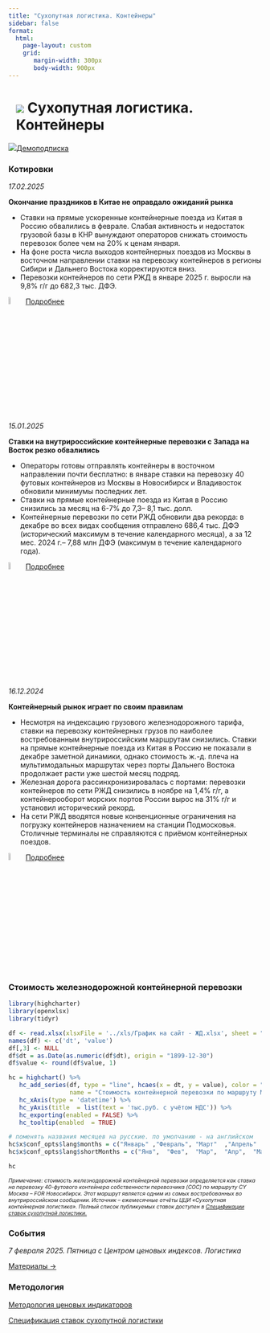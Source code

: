 ```yaml
---
title: "Сухопутная логистика. Контейнеры"
sidebar: false
format: 
  html:
    page-layout: custom
    grid:
       margin-width: 300px
       body-width: 900px
---
```


# ![](../images/icon-barcode.svg) Сухопутная логистика. Контейнеры {.my-custom-class style="margin-left:3%;"}

![](../images/icon-subscription.svg)[Демоподписка](../demo-subscription.qmd)

::::::: {.grid style="margin-left:0%"}
::: {.g-col-12 .g-col-sm-12 .g-col-xs-12 .g-col-xl-6 .g-col-md-6 .g-col-lg-6}
### Котировки

*17.02.2025*

**Окончание праздников в Китае не оправдало ожиданий рынка**

-   Ставки на прямые ускоренные контейнерные поезда из Китая в Россию обвалились в феврале. Слабая активность и недостаток грузовой базы в КНР вынуждают операторов снижать стоимость перевозок более чем на 20% к ценам января.
-   На фоне роста числа выходов контейнерных поездов из Москвы в восточном направлении ставки на перевозку контейнеров в регионы Сибири и Дальнего Востока корректируются вниз.
-   Перевозки контейнеров по сети РЖД в январе 2025 г. выросли на 9,8% г/г до 682,3 тыс. ДФЭ.

![](../images/icon-locker.svg){width="6%"} [Подробнее](../demo-subscription.qmd)

*15.01.2025*

**Ставки на внутрироссийские контейнерные перевозки с Запада на Восток резко обвалились**

-   Операторы готовы отправлять контейнеры в восточном направлении почти бесплатно: в январе ставки на перевозку 40 футовых контейнеров из Москвы в Новосибирск и Владивосток обновили минимумы последних лет.
-   Ставки на прямые контейнерные поезда из Китая в Россию снизились за месяц на 6-7% до 7,3– 8,1 тыс. долл.
-   Контейнерные перевозки по сети РЖД обновили два рекорда: в декабре во всех видах сообщения отправлено 686,4 тыс. ДФЭ (исторический максимум в течение календарного месяца), а за 12 мес. 2024 г.– 7,88 млн ДФЭ (максимум в течение календарного года).

![](../images/icon-locker.svg){width="6%"} [Подробнее](../demo-subscription.qmd)

*16.12.2024*

**Контейнерный рынок играет по своим правилам**

-   Несмотря на индексацию грузового железнодорожного тарифа, ставки на перевозку контейнерных грузов по наиболее востребованным внутрироссийским маршрутам снизились. Ставки на прямые контейнерные поезда из Китая в Россию не показали в декабре заметной динамики, однако стоимость ж.-д. плеча на мультимодальных маршрутах через порты Дальнего Востока продолжает расти уже шестой месяц подряд.
-   Железная дорога рассинхронизировалась с портами: перевозки контейнеров по сети РЖД снизились в ноябре на 1,4% г/г, а контейнерооборот морских портов России вырос на 31% г/г и установил исторический рекорд.
-   На сети РЖД вводятся новые конвенционные ограничения на погрузку контейнеров назначением на станции Подмосковья. Столичные терминалы не справляются с приёмом контейнерных поездов.

![](../images/icon-locker.svg){width="6%"} [Подробнее](../demo-subscription.qmd)
:::

::: {.g-col-12 .g-col-sm-12 .g-col-xs-12 .g-col-xl-6 .g-col-md-6 .g-col-lg-6}
### Стоимость железнодорожной контейнерной перевозки

```r

library(highcharter)
library(openxlsx)
library(tidyr)

df <- read.xlsx(xlsxFile = '../xls/График на сайт - ЖД.xlsx', sheet = "Контейнеры", detectDates = TRUE, startRow = 1) 
names(df) <- c('dt', 'value')
df[,3] <- NULL
df$dt = as.Date(as.numeric(df$dt), origin = "1899-12-30")
df$value <- round(df$value, 1)

hc = highchart() %>% 
   hc_add_series(df, type = "line", hcaes(x = dt, y = value), color = "#1A4AFC", 
                 name = "Стоимость контейнерной перевозки по маршруту Москва - Новосибирск, 40HC COC", marker = list(enabled = FALSE)) %>% 
   hc_xAxis(type = 'datetime') %>% 
   hc_yAxis(title  = list(text = 'тыс.руб. с учётом НДС')) %>% 
   hc_exporting(enabled = FALSE) %>% 
   hc_tooltip(enabled  = TRUE)

# поменять названия месяцев на русские. по умолчанию - на английском
hc$x$conf_opts$lang$months = c("Январь"	,"Февраль",	"Март"	,"Апрель"	,"Май",	"Июнь", "Июль",	"Август",	"Сентябрь",	"Октябрь",	"Ноябрь",	"Декабрь")
hc$x$conf_opts$lang$shortMonths = c("Янв", 	"Фев",	"Мар",	"Апр",	"Май",	"Июн",	"Июл",	"Авг",	"Сен",	"Окт",	"Ноя",	"Дек")

hc
```

[*Примечание: стоимость железнодорожной контейнерной перевозки определяется как ставка на перевозку 40-футового контейнера собственности перевозчика (COC) по маршруту CY Москва – FOR Новосибирск. Этот маршрут является одним из самых востребованных во внутрироссийском сообщении. Источник – ежемесячные отчёты ЦЦИ «Сухопутная контейнерная логистика». Полный список публикуемых ставок доступен в [Спецификации ставок сухопутной логистики.](../methodology/specs-logistics.qmd)*]{style="font-size:0.75em"}
:::

::: {.g-col-12 .g-col-sm-12 .g-col-xs-12 .g-col-xl-6 .g-col-md-6 .g-col-lg-6}
### События

*7 февраля 2025. Пятница с Центром ценовых индексов. Логистика*

[Материалы →](../events/2025-02-07-logistics.qmd)
:::

::: {.g-col-12 .g-col-sm-12 .g-col-xs-12 .g-col-xl-4 .g-col-md-6 .g-col-lg-6}
### Методология

[Методология ценовых индикаторов](../methodology/methodology-benchmark-pbc.qmd)

[Спецификация ставок сухопутной логистики](../methodology/specs-logistics.qmd)
:::
:::::::
